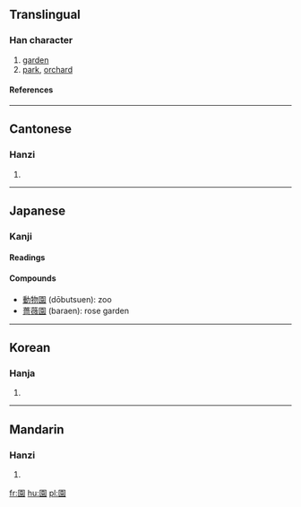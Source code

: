 {{see|园}}

==Translingual==
===Han character===
{{Han char|rn=31|rad=囗|as=10|sn=13|four=6023<sub>2</sub>|canj=田土口女 (WGRV)}}
# [[garden]]
# [[park]], [[orchard]]
====References====
{{Han ref|kx=0220.080|dkj=04818|dj=0451.130|hdz=10723.040|uh=5712|ud=22290|bh=B6E9|bd=46825}}
----

==Cantonese==
===Hanzi===
{{yue-hanzi|jyut=|y=yun4}}
# {{defn|Cantonese}}
----
==Japanese==
===Kanji===

{{ja-kanji|grade=2|rs=囗10}}
====Readings====
{{ja-readings|on=[[えん]] (''en''), [[おん]] (''on'')|kun=[[その]] (''sono'')}}

====Compounds====
* [[動物園]] (dōbutsuen): zoo
* [[薔薇園]] (baraen): rose garden
----
==Korean==
===Hanja===
{{ko-hanja|hangeul=[[원]]|rv=won|mr=wŏn}}
# {{defn|Korean}}
----
==Mandarin==
===Hanzi===
{{cmn-hanzi|sim=园|pin=yuán (yuan2)|wg=yüan<sup>2</sup>|y=}}
# {{defn|Mandarin}}

[[fr:園]]
[[hu:園]]
[[pl:園]]